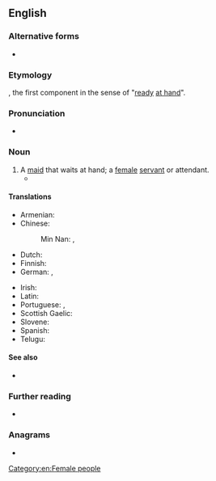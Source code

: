 ==English==

===Alternative forms===
* {{l|en|handmaiden}}

===Etymology===
{{compound|en|hand|maid}}, the first component in the sense of "[[ready]] [[at hand]]".

===Pronunciation===
* {{a|US}} {{IPA|en|/ˈhændˌmeɪd/}}

===Noun===
{{en-noun}}

# A [[maid]] that waits at hand; a [[female]] [[servant]] or attendant.
#* {{RQ:KJV|Acts|chapter=2|verse=18|passage=And on my servants and on my '''handmaidens''' I will pour out in those days of my Spirit; and they shall prophesy:}}

====Translations====
{{trans-top|maid that waits at hand}}
* Armenian: {{t+|hy|աղախին|sc=Armn}}
* Chinese:
*: Min Nan: {{t|nan|女婢|tr=lu2-pi7|sc=Hani}}, {{t|nan|tsa1-boo2-kan2|sc=Hani}}
* Dutch: {{t+|nl|dienstmaagd}}
* Finnish: {{t|fi|palvelijatar}}
* German: {{t+|de|Dienerin|f}}, {{t+|de|Zofe|f}}
{{trans-mid}}
* Irish: {{t|ga|bansclábhaí|m}}
* Latin: {{t|la|pedisequa|f}}
* Portuguese: {{t+|pt|empregada|f}}, {{t+|pt|donzela|f}}
* Scottish Gaelic: {{t|gd|ban-òglach|f}}
* Slovene: {{t|sl|služkinja|f}}
* Spanish: {{t+|es|azafata|f}}
* Telugu: {{t+|te|దాసి|f}}
{{trans-bottom}}

====See also====
* {{l|en|wait on someone hand and foot}}

===Further reading===
* {{pedia|handmaiden}}

===Anagrams===
* {{anagrams|en|a=aaddhimn|Hamdanid}}

[[Category:en:Female people]]